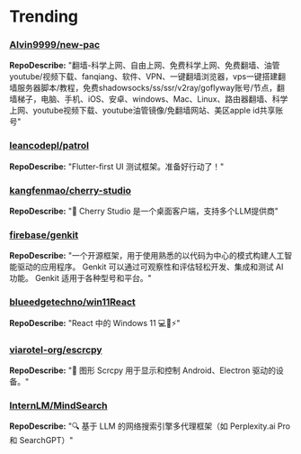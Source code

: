 
# Trending

### [Alvin9999/new-pac](https://github.com/Alvin9999/new-pac)
**RepoDescribe:** "翻墙-科学上网、自由上网、免费科学上网、免费翻墙、油管youtube/视频下载、fanqiang、软件、VPN、一键翻墙浏览器，vps一键搭建翻墙服务器脚本/教程，免费shadowsocks/ss/ssr/v2ray/goflyway账号/节点，翻墙梯子，电脑、手机、iOS、安卓、windows、Mac、Linux、路由器翻墙、科学上网、youtube视频下载、youtube油管镜像/免翻墙网站、美区apple id共享账号"
  

### [leancodepl/patrol](https://github.com/leancodepl/patrol)
**RepoDescribe:** "Flutter-first UI 测试框架。准备好行动了！"
  

### [kangfenmao/cherry-studio](https://github.com/kangfenmao/cherry-studio)
**RepoDescribe:** "🍒 Cherry Studio 是一个桌面客户端，支持多个LLM提供商"
  

### [firebase/genkit](https://github.com/firebase/genkit)
**RepoDescribe:** "一个开源框架，用于使用熟悉的以代码为中心的模式构建人工智能驱动的应用程序。 Genkit 可以通过可观察性和评估轻松开发、集成和测试 AI 功能。 Genkit 适用于各种型号和平台。"
  

### [blueedgetechno/win11React](https://github.com/blueedgetechno/win11React)
**RepoDescribe:** "React 中的 Windows 11 💻🌈⚡"
  

### [viarotel-org/escrcpy](https://github.com/viarotel-org/escrcpy)
**RepoDescribe:** "📱 图形 Scrcpy 用于显示和控制 Android、Electron 驱动的设备。"
  

### [InternLM/MindSearch](https://github.com/InternLM/MindSearch)
**RepoDescribe:** "🔍 基于 LLM 的网络搜索引擎多代理框架（如 Perplexity.ai Pro 和 SearchGPT）"
  